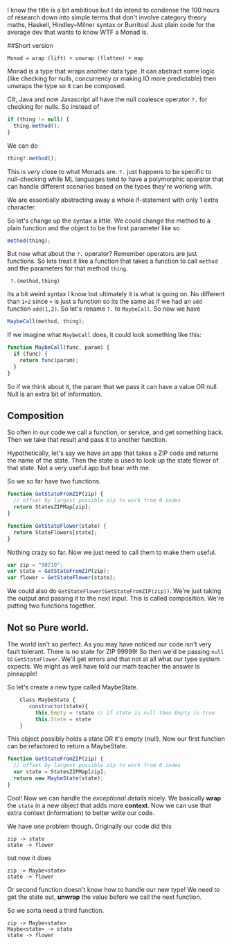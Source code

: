 I know the title is a bit ambitious but I do intend to condense the 100 hours of research down into simple terms that don't involve category theory maths, Haskell, Hindley–Milner syntax or Burritos! Just plain code for the average dev that wants to know WTF a Monad is.

##Short version

`Monad = wrap (lift) + unwrap (flatten) + map`

Monad is a type that wraps another data type. It can abstract some logic (like checking for nulls, concurrency or making IO more predictable) then unwraps the type so it can be composed.

C#, Java and now Javascript all have the null coalesce operator `?.` for checking for nulls. So instead of

```javascript
if (thing != null) {
  thing.method();
}
```

We can do

```javascript
thing?.method();
```

This is _very_ close to what Monads are. `?.` just happens to be specific to null-checking while ML languages tend to have a polymorphic operator that can handle different scenarios based on the types they're working with.

We are essentially abstracting away a whole if-statement with only 1 extra character.

So let's change up the syntax a little. We could change the method to a plain function and the object to be the first parameter like so

```javascript
method(thing);
```

But now what about the `?.` operator? Remember operators are just functions. So lets treat it like a function that takes a function to call `method` and the parameters for that method `thing`.

```
 ?.(method,thing)
```

Its a bit weird syntax I know but ultimately it is what is going on. No different than `1+2` since `+` is just a function so its the same as if we had an `add` function `add(1,2)`. So let's rename `?.` to `MaybeCall`. So now we have

```javascript
MaybeCall(method, thing);
```

If we imagine what `MaybeCall` does, it could look something like this:

```javascript
function MaybeCall(func, param) {
  if (func) {
    return func(param);
  }
}
```

So if we think about it, the param that we pass it can have a value OR null. Null is an extra bit of information.

## Composition

So often in our code we call a function, or service, and get something back. Then we take that result and pass it to another function.

Hypothetically, let's say we have an app that takes a ZIP code and returns the name of the state. Then the state is used to look up the state flower of that state. Not a very useful app but bear with me.

So we so far have two functions.

```javascript
function GetStateFromZIP(zip) {
  // offset by largest possible zip to work from 0 index
  return StatesZIPMap[zip];
}

function GetStateFlower(state) {
  return StateFlowers[state];
}
```

Nothing crazy so far. Now we just need to call them to make them useful.

```javascript
var zip = "90210";
var state = GetStateFromZIP(zip);
var flower = GetStateFlower(state);
```

We could also do `GetStateFlower(GetStateFromZIP(zip))`. We're just taking the output and passing it to the next input. This is called composition. We're putting two functions together.

## Not so Pure world.

The world isn't so perfect. As you may have noticed our code isn't very fault tolerant. There is no state for ZIP 99999! So then we'd be passing `null` to `GetStateFlower`. We'll get errors and that not at all what our type system expects. We might as well have told our math teacher the answer is pineapple!

So let's create a new type called MaybeState.

```javascript
    Class MaybeState {
       constructor(state){
         this.Empty = !state // if state is null then Empty is true
         this.State = state
    }
```

This object possibly holds a state OR it's empty (null).
Now our first function can be refactored to return a MaybeState.

```javascript
function GetStateFromZIP(zip) {
  // offset by largest possible zip to work from 0 index
  var state = StatesZIPMap[zip];
  return new MaybeState(state);
}
```

Cool! Now we can handle the _exceptional details_ nicely. We basically **wrap** the `state` in a new object that adds more **context**. Now we can use that extra context (information) to better write our code.

We have one problem though. Originally our code did this

    zip -> state
    state -> flower

but now it does

    zip -> Maybe<state>
    state -> flower

Or second function doesn't know how to handle our new type! We need to get the state out, **unwrap** the value before we call the next function.

So we sorta need a third function.

    zip -> Maybe<state>
    Maybe<state> -> state
    state -> flower
